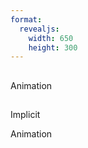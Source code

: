 ```yaml
---
format: 
  revealjs:
    width: 650
    height: 300
---
```


##  {auto-animate="true"}

Animation

##  {auto-animate="true"}

Implicit

Animation
